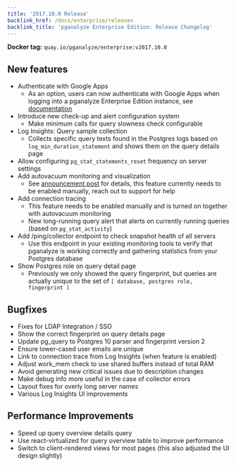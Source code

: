 ```yaml
---
title: '2017.10.0 Release'
backlink_href: /docs/enterprise/releases
backlink_title: 'pganalyze Enterprise Edition: Release Changelog'
---
```


**Docker tag:** `quay.io/pganalyze/enterprise:v2017.10.0`

## New features

- Authenticate with Google Apps
  - As an option, users can now authenticate with Google Apps when logging into
    a pganalyze Enterprise Edition instance, see [documentation](/docs/enterprise/google-auth)
- Introduce new check-up and alert configuration system
  - Make minimum calls for query slowness check configurable
- Log Insights: Query sample collection
  - Collects specific query texts found in the Postgres logs based on `log_min_duration_statement`
    and shows them on the query details page
- Allow configuring `pg_stat_statements_reset` frequency on server settings
- Add autovacuum monitoring and visualization
  - See [announcement post](/blog/visualizing-and-tuning-postgres-autovacuum) for details,
    this feature currently needs to be enabled manually, reach out to support for help
- Add connection tracing
  - This feature needs to be enabled manually and is turned on together with autovacuum monitoring
  - New long-running query alert that alerts on currently running queries (based on `pg_stat_activity`)
- Add /ping/collector endpoint to check snapshot health of all servers
  - Use this endpoint in your existing monitoring tools to verify that pganalyze
    is working correctly and gathering statistics from your Postgres database
- Show Postgres role on query detail page
  - Previously we only showed the query fingerprint, but queries are actually
    unique to the set of `[ database, postgres role, fingerprint ]`


## Bugfixes

- Fixes for LDAP Integration / SSO
- Show the correct fingerprint on query details page
- Update pg_query to Postgres 10 parser and fingerprint version 2
- Ensure lower-cased user emails are unique
- Link to connection trace from Log Insights (when feature is enabled)
- Adjust work_mem check to use shared buffers instead of total RAM
- Avoid generating new critical issues due to description changes
- Make debug info more useful in the case of collector errors
- Layout fixes for overly long server names
- Various Log Insights UI improvements


## Performance Improvements

- Speed up query overview details query
- Use react-virtualized for query overview table to improve performance
- Switch to client-rendered views for most pages (this also adjusted the UI design slightly)
